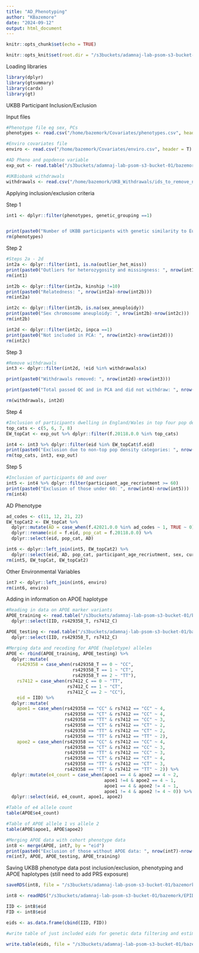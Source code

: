 ```yaml
---
title: "AD_Phenotyping"
author: "KBazemore"
date: "2024-09-12"
output: html_document
---
```


```r
knitr::opts_chunk$set(echo = TRUE)

knitr::opts_knit$set(root.dir = "/s3buckets/adamnaj-lab-psom-s3-bucket-01/bazemork/pathPRS-UKBB/phenotype")
```

Loading libraries
```r
library(dplyr)
library(gtsummary)
library(cardx)
library(gt)
```


UKBB Participant Inclusion/Exclusion

Input files
```r
#Phenotype file eg sex, PCs
phenotypes <- read.csv("/home/bazemork/Covariates/phenotypes.csv", header = T)

#Enviro covariates file 
enviro <- read.csv("/home/bazemork/Covariates/enviro.csv", header = T)

#AD Pheno and popdense variable
exp_out <- read.table("/s3buckets/adamnaj-lab-psom-s3-bucket-01/bazemork/EPID6210_Final/data/popdense_covar.txt", header = T)

#UKBiobank withdrawals
withdrawals <- read.csv("/home/bazemork/UKB_Withdrawals/ids_to_remove_nodups01112024.csv", header = T)
```


Applying inclusion/exclusion criteria

Step 1
```r
int1 <- dplyr::filter(phenotypes, genetic_grouping ==1)


print(paste0("Number of UKBB participants with genetic similarity to European reference populations: ", nrow(int1), "  Number of participants with genetic similarity to non-European reference populations: ", nrow(phenotypes)-nrow(int1)))
rm(phenotypes)
```
Step 2
```r
#Steps 2a - 2d
int2a <- dplyr::filter(int1, is.na(outlier_het_miss))
print(paste0("Outliers for heterozygosity and missingness: ", nrow(int1)-nrow(int2a)))
rm(int1)

int2b <- dplyr::filter(int2a, kinship !=10)
print(paste0("Relatedness: ", nrow(int2a)-nrow(int2b)))
rm(int2a)

int2c <- dplyr::filter(int2b, is.na(sex_aneuploidy))
print(paste0("Sex chromosome aneuploidy: ", nrow(int2b)-nrow(int2c)))
rm(int2b)

int2d <- dplyr::filter(int2c, inpca ==1)
print(paste0("Not included in PCA: ", nrow(int2c)-nrow(int2d)))
rm(int2c)
```

Step 3
```r
#Remove withdrawals
int3 <- dplyr::filter(int2d, !eid %in% withdrawals$x) 

print(paste0("Withdrawals removed: ", nrow(int2d)-nrow(int3)))

print(paste0("Total passed QC and in PCA and did not withdraw: ", nrow(int3)))

rm(withdrawals, int2d)
```

Step 4
```r
#Inclusion of participants dwelling in England/Wales in top four pop density categories
top_cats <- c(5, 6, 7, 8)
EW_topCat <- exp_out %>% dplyr::filter(f.20118.0.0 %in% top_cats)

int4 <- int3 %>% dplyr::filter(eid %in% EW_topCat$f.eid)
print(paste0("Exclusion due to non-top pop density categories: ", nrow(int3)-nrow(int4)))
rm(top_cats, int3, exp_out)
```

Step 5
```r
#Inclusion of participants 60 and over
int5 <- int4 %>% dplyr::filter(participant_age_recriutment >= 60)
print(paste0("Exclusion of those under 60: ", nrow(int4)-nrow(int5)))
rm(int4)
```

AD Phenotype
```r
ad_codes <- c(11, 12, 21, 22)
EW_topCat2 <- EW_topCat %>% 
  dplyr::mutate(AD = case_when(f.42021.0.0 %in% ad_codes ~ 1, TRUE ~ 0)) %>% 
  dplyr::rename(eid = f.eid, pop_cat = f.20118.0.0) %>%
  dplyr::select(eid, pop_cat, AD)

int6 <- dplyr::left_join(int5, EW_topCat2) %>%
  dplyr::select(eid, AD, pop_cat, participant_age_recriutment, sex, current_smoking, past_smoking, etoh_intake, etoh_10yrsago, pc1, pc2, pc3, pc4)
rm(int5, EW_topCat, EW_topCat2)
```

Other Environmental Variables
```r
int7 <- dplyr::left_join(int6, enviro)
rm(int6, enviro)
```

Adding in information on APOE haplotype
```r
#Reading in data on APOE marker variants
APOE_training <- read.table("/s3buckets/adamnaj-lab-psom-s3-bucket-01/bazemork/Kunkle_pathPRS/recoded_training_APOE2.raw", header = T) %>% 
  dplyr::select(IID, rs429358_T, rs7412_C)

APOE_testing <- read.table("/s3buckets/adamnaj-lab-psom-s3-bucket-01/bazemork/Kunkle_pathPRS/recoded_testing_APOE2.raw", header = T) %>% 
  dplyr::select(IID, rs429358_T, rs7412_C)

#Merging data and recoding for APOE (haplotype) alleles
APOE <- rbind(APOE_training, APOE_testing) %>% 
  dplyr::mutate(
    rs429358 = case_when(rs429358_T == 0 ~ "CC", 
                         rs429358_T == 1 ~ "CT", 
                         rs429358_T == 2 ~ "TT"), 
    rs7412 = case_when(rs7412_C == 0 ~ "TT", 
                       rs7412_C == 1 ~ "CT", 
                       rs7412_C == 2 ~ "CC"),
    eid = IID) %>%
  dplyr::mutate(
    apoe1 = case_when(rs429358 == "CC" & rs7412 == "CC" ~ 4, 
                      rs429358 == "CT" & rs7412 == "CC" ~ 4, 
                      rs429358 == "TT" & rs7412 == "CC" ~ 3, 
                      rs429358 == "CT" & rs7412 == "CT" ~ 2, 
                      rs429358 == "TT" & rs7412 == "CT" ~ 2, 
                      rs429358 == "TT" & rs7412 == "TT" ~ 2), 
    apoe2 = case_when(rs429358 == "CC" & rs7412 == "CC" ~ 4, 
                      rs429358 == "CT" & rs7412 == "CC" ~ 3, 
                      rs429358 == "TT" & rs7412 == "CC" ~ 3, 
                      rs429358 == "CT" & rs7412 == "CT" ~ 4, 
                      rs429358 == "TT" & rs7412 == "CT" ~ 3, 
                      rs429358 == "TT" & rs7412 == "TT" ~ 2)) %>%
  dplyr::mutate(e4_count = case_when(apoe1 == 4 & apoe2 == 4 ~ 2, 
                                     apoe1 !=4 & apoe2 == 4 ~ 1, 
                                     apoe1 == 4 & apoe2 != 4 ~ 1, 
                                     apoe1 != 4 & apoe2 != 4 ~ 0)) %>%
  dplyr::select(eid, e4_count, apoe1, apoe2)

#Table of e4 allele count 
table(APOE$e4_count)

#Table of APOE allele 1 vs allele 2
table(APOE$apoe1, APOE$apoe2)

#Merging APOE data with cohort phenotype data
int8 <- merge(APOE, int7, by = "eid")
print(paste0("Exclusion of those without APOE data: ", nrow(int7)-nrow(int8)))
rm(int7, APOE, APOE_testing, APOE_training)
```

Saving UKBB phenotype data post inclusion/exclusion, phenotyping and APOE haplotypes (still need to add PRS exposure)
```r
saveRDS(int8, file = "/s3buckets/adamnaj-lab-psom-s3-bucket-01/bazemork/EPID6210_Final/data/included_cohort.rds")

int8 <- readRDS("/s3buckets/adamnaj-lab-psom-s3-bucket-01/bazemork/EPID6210_Final/data/included_cohort.rds")

IID <- int8$eid
FID <- int8$eid

eids <- as.data.frame(cbind(IID, FID))

#write table of just included eids for genetic data filtering and estimation of PRS

write.table(eids, file = "/s3buckets/adamnaj-lab-psom-s3-bucket-01/bazemork/EPID6210_Final/data/included_eids.txt", quote = F, row.names = F, col.names = F)
```




